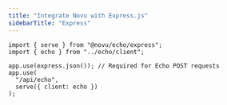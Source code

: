 ```yaml
---
title: "Integrate Novu with Express.js"
sidebarTitle: "Express"
---
```


```tsx
import { serve } from "@novu/echo/express";
import { echo } from "../echo/client";

app.use(express.json()); // Required for Echo POST requests
app.use(
  "/api/echo",
  serve({ client: echo })
);
```
